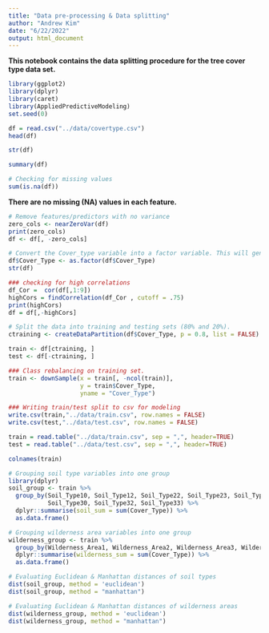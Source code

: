 ```yaml
---
title: "Data pre-processing & Data splitting"
author: "Andrew Kim"
date: "6/22/2022"
output: html_document
---
```


__This notebook contains the data splitting procedure for the tree cover type data set.__

```r
library(ggplot2)
library(dplyr)
library(caret)
library(AppliedPredictiveModeling)
set.seed(0)
```

```r
df = read.csv("../data/covertype.csv")
head(df)
```

```r
str(df)
```

```r
summary(df)
```

```r
# Checking for missing values
sum(is.na(df))
```
__There are no missing (NA) values in each feature.__

```r
# Remove features/predictors with no variance
zero_cols <- nearZeroVar(df)
print(zero_cols)
df <- df[, -zero_cols]
```

```r
# Convert the Cover_type variable into a factor variable. This will generate this variable into seven levels.
df$Cover_Type <- as.factor(df$Cover_Type)
str(df)
```

```r
### checking for high correlations
df_Cor =  cor(df[,1:9])
highCors = findCorrelation(df_Cor , cutoff = .75)
print(highCors)
df = df[,-highCors]
```

```r
# Split the data into training and testing sets (80% and 20%).
ctraining <- createDataPartition(df$Cover_Type, p = 0.8, list = FALSE)

train <- df[ctraining, ]
test <- df[-ctraining, ]
```

```r
### Class rebalancing on training set.
train <- downSample(x = train[, -ncol(train)], 
                    y = train$Cover_Type,
                    yname = "Cover_Type") 
```

```r
### Writing train/test split to csv for modeling
write.csv(train,"../data/train.csv", row.names = FALSE)
write.csv(test,"../data/test.csv", row.names = FALSE)
```

```r
train = read.table("../data/train.csv", sep = ",", header=TRUE)
test = read.table("../data/test.csv", sep = ",", header=TRUE)
```

```r
colnames(train)
```

```r
# Grouping soil type variables into one group
library(dplyr)
soil_group <- train %>%
  group_by(Soil_Type10, Soil_Type12, Soil_Type22, Soil_Type23, Soil_Type29, 
           Soil_Type30, Soil_Type32, Soil_Type33) %>%
  dplyr::summarise(soil_sum = sum(Cover_Type)) %>% 
  as.data.frame()
```

```r
# Grouping wilderness area variables into one group
wilderness_group <- train %>%
  group_by(Wilderness_Area1, Wilderness_Area2, Wilderness_Area3, Wilderness_Area4) %>%
  dplyr::summarise(wilderness_sum = sum(Cover_Type)) %>% 
  as.data.frame()
```

```r
# Evaluating Euclidean & Manhattan distances of soil types
dist(soil_group, method = 'euclidean')
dist(soil_group, method = "manhattan")
```

```r
# Evaluating Euclidean & Manhattan distances of wilderness areas
dist(wilderness_group, method = 'euclidean')
dist(wilderness_group, method = "manhattan")
```







